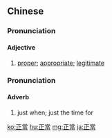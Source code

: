 {{also|正当}}
==Chinese==
{{zh-forms|s=正当}}

===Pronunciation===
{{zh-pron
|m=zhèngdàng
|c=zing3 dong3
|h=pfs=chṳn-tông
|mn=qz,xm,zz:chèng-tòng/tw:chèng-tong
|cat=a
}}

====Adjective====
{{zh-adj}}

# {{lb|zh|of behaviour, actions, etc.}} [[proper]]; [[appropriate]]; [[legitimate]]

===Pronunciation===
{{zh-pron
|m=zhèngdāng
|c=zing3 dong1
|h=pfs=chang-tong
|mn=chèng-tong
|cat=adv
}}

====Adverb====
{{zh-adv}}

# just when; just the time for

{{zh-cat|Intermediate}}

[[ko:正當]]
[[hu:正當]]
[[mg:正當]]
[[ja:正當]]
